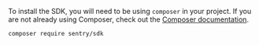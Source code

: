 To install the SDK, you will need to be using `composer` in your project. If you are not already using Composer, check out the [Composer documentation](https://getcomposer.org/download/).

```bash
composer require sentry/sdk
```
